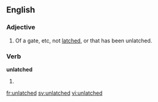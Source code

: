 ==English==

===Adjective===
{{en-adj|-}}

# Of a gate, etc, not [[latched]], or that has been unlatched.

===Verb===
'''unlatched'''

# {{en-past of|unlatch}}

[[fr:unlatched]]
[[sv:unlatched]]
[[vi:unlatched]]